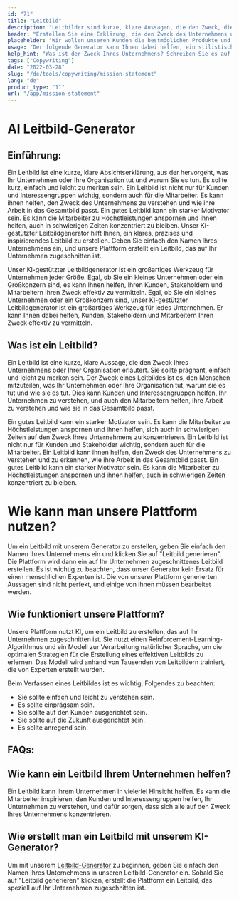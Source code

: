 ```yaml
---
id: "71"
title: "Leitbild"
description: "Leitbilder sind kurze, klare Aussagen, die den Zweck, die Aufgaben und die Gründe für die Existenz eines Unternehmens umreißen. Sie werden häufig verwendet, um die Werte und Ziele eines Unternehmens zu vermitteln, und sie können als Mittel zur Unterscheidung eines Unternehmens von anderen dienen."
header: "Erstellen Sie eine Erklärung, die den Zweck des Unternehmens umreißt."
placeholder: "Wir wollen unseren Kunden die bestmöglichen Produkte und Dienstleistungen anbieten."
usage: "Der folgende Generator kann Ihnen dabei helfen, ein stilistisches Leitbild zu entwerfen und zu entwickeln, das eng auf Ihre Marke abgestimmt ist."
help_hint: "Was ist der Zweck Ihres Unternehmens? Schreiben Sie es auf und wir machen daraus ein Mission Statement."
tags: ["Copywriting"]
date: "2022-03-28"
slug: "/de/tools/copywriting/mission-statement"
lang: "de"
product_type: "11"
url: "/app/mission-statement"
---
```


# AI Leitbild-Generator

## Einführung:

Ein Leitbild ist eine kurze, klare Absichtserklärung, aus der hervorgeht, was Ihr Unternehmen oder Ihre Organisation tut und warum Sie es tun. Es sollte kurz, einfach und leicht zu merken sein. Ein Leitbild ist nicht nur für Kunden und Interessengruppen wichtig, sondern auch für die Mitarbeiter. Es kann ihnen helfen, den Zweck des Unternehmens zu verstehen und wie ihre Arbeit in das Gesamtbild passt. Ein gutes Leitbild kann ein starker Motivator sein. Es kann die Mitarbeiter zu Höchstleistungen anspornen und ihnen helfen, auch in schwierigen Zeiten konzentriert zu bleiben.
Unser KI-gestützter Leitbildgenerator hilft Ihnen, ein klares, präzises und inspirierendes Leitbild zu erstellen. Geben Sie einfach den Namen Ihres Unternehmens ein, und unsere Plattform erstellt ein Leitbild, das auf Ihr Unternehmen zugeschnitten ist.

Unser KI-gestützter Leitbildgenerator ist ein großartiges Werkzeug für Unternehmen jeder Größe. Egal, ob Sie ein kleines Unternehmen oder ein Großkonzern sind, es kann Ihnen helfen, Ihren Kunden, Stakeholdern und Mitarbeitern Ihren Zweck effektiv zu vermitteln.
Egal, ob Sie ein kleines Unternehmen oder ein Großkonzern sind, unser KI-gestützter Leitbildgenerator ist ein großartiges Werkzeug für jedes Unternehmen. Er kann Ihnen dabei helfen, Kunden, Stakeholdern und Mitarbeitern Ihren Zweck effektiv zu vermitteln.

## Was ist ein Leitbild?

Ein Leitbild ist eine kurze, klare Aussage, die den Zweck Ihres Unternehmens oder Ihrer Organisation erläutert. Sie sollte prägnant, einfach und leicht zu merken sein.
Der Zweck eines Leitbildes ist es, den Menschen mitzuteilen, was Ihr Unternehmen oder Ihre Organisation tut, warum sie es tut und wie sie es tut. Dies kann Kunden und Interessengruppen helfen, Ihr Unternehmen zu verstehen, und auch den Mitarbeitern helfen, ihre Arbeit zu verstehen und wie sie in das Gesamtbild passt.

Ein gutes Leitbild kann ein starker Motivator sein. Es kann die Mitarbeiter zu Höchstleistungen anspornen und ihnen helfen, sich auch in schwierigen Zeiten auf den Zweck Ihres Unternehmens zu konzentrieren. Ein Leitbild ist nicht nur für Kunden und Stakeholder wichtig, sondern auch für die Mitarbeiter. Ein Leitbild kann ihnen helfen, den Zweck des Unternehmens zu verstehen und zu erkennen, wie ihre Arbeit in das Gesamtbild passt. Ein gutes Leitbild kann ein starker Motivator sein. Es kann die Mitarbeiter zu Höchstleistungen anspornen und ihnen helfen, auch in schwierigen Zeiten konzentriert zu bleiben.

# Wie kann man unsere Plattform nutzen?

Um ein Leitbild mit unserem Generator zu erstellen, geben Sie einfach den Namen Ihres Unternehmens ein und klicken Sie auf "Leitbild generieren". Die Plattform wird dann ein auf Ihr Unternehmen zugeschnittenes Leitbild erstellen.
Es ist wichtig zu beachten, dass unser Generator kein Ersatz für einen menschlichen Experten ist. Die von unserer Plattform generierten Aussagen sind nicht perfekt, und einige von ihnen müssen bearbeitet werden.

## Wie funktioniert unsere Plattform?

Unsere Plattform nutzt KI, um ein Leitbild zu erstellen, das auf Ihr Unternehmen zugeschnitten ist. Sie nutzt einen Reinforcement-Learning-Algorithmus und ein Modell zur Verarbeitung natürlicher Sprache, um die optimalen Strategien für die Erstellung eines effektiven Leitbilds zu erlernen. Das Modell wird anhand von Tausenden von Leitbildern trainiert, die von Experten erstellt wurden.

Beim Verfassen eines Leitbildes ist es wichtig, Folgendes zu beachten:

- Sie sollte einfach und leicht zu verstehen sein.
- Es sollte einprägsam sein.
- Sie sollte auf den Kunden ausgerichtet sein.
- Sie sollte auf die Zukunft ausgerichtet sein.
- Es sollte anregend sein.

## FAQs:

## Wie kann ein Leitbild Ihrem Unternehmen helfen?

Ein Leitbild kann Ihrem Unternehmen in vielerlei Hinsicht helfen. Es kann die Mitarbeiter inspirieren, den Kunden und Interessengruppen helfen, Ihr Unternehmen zu verstehen, und dafür sorgen, dass sich alle auf den Zweck Ihres Unternehmens konzentrieren.

## Wie erstellt man ein Leitbild mit unserem KI-Generator?

Um mit unserem [Leitbild-Generator](/app/mission-statement) zu beginnen, geben Sie einfach den Namen Ihres Unternehmens in unseren Leitbild-Generator ein. Sobald Sie auf "Leitbild generieren" klicken, erstellt die Plattform ein Leitbild, das speziell auf Ihr Unternehmen zugeschnitten ist.
